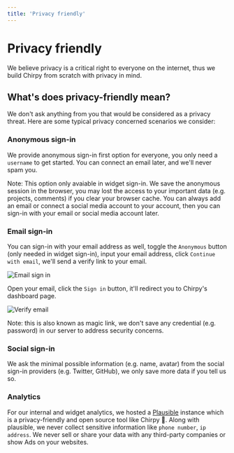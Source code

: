 ```yaml
---
title: 'Privacy friendly'
---
```


# Privacy friendly

We believe privacy is a critical right to everyone on the internet, thus we build Chirpy from scratch with privacy in mind.

## What's does privacy-friendly mean?

We don't ask anything from you that would be considered as a privacy threat. Here are some typical privacy concerned scenarios we consider:

### Anonymous sign-in

We provide anonymous sign-in first option for everyone, you only need a `username` to get started. You can connect an email later, and we'll never spam you.

Note: This option only avaiable in widget sign-in. We save the anonymous session in the browser, you may lost the access to your important data (e.g. projects, comments) if you clear your browser cache. You can always add an email or connect a social media account to your account, then you can sign-in with your email or social media account later.

### Email sign-in

You can sign-in with your email address as well, toggle the `Anonymous` button (only needed in widget sign-in), input your email address, click `Continue with email`, we'll send a verify link to your email.

![Email sign in](/images/docs/features/privacy-friendly/email-sign-in.png)

Open your email, click the `Sign in` button, it'll redirect you to Chirpy's dashboard page.

![Verify email](/images/docs/features/privacy-friendly/verify-email.png)

Note: this is also known as magic link, we don't save any credential (e.g. password) in our server to address security concerns.

### Social sign-in

We ask the minimal possible information (e.g. name, avatar) from the social sign-in providers (e.g. Twitter, GitHub), we only save more data if you tell us so.

### Analytics

For our internal and widget analytics, we hosted a [Plausible](https://github.com/plausible/analytics) instance which is a privacy-friendly and open source tool like Chirpy 🥳. Along with plausible, we never collect sensitive information like `phone number`, `ip address`. We never sell or share your data with any third-party companies or show Ads on your websites.
